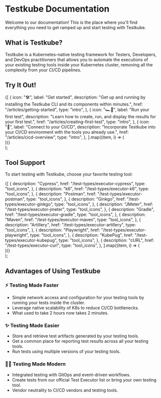 
# Testkube Documentation

Welcome to our documentation!
This is the place where you'll find everything you need to get ramped up and start testing with Testkube.

## What is Testkube?

Testkube is a Kubernetes-native testing framework for Testers, Developers, and DevOps practitioners that allows you to automate the executions of your existing testing tools inside your Kubernetes cluster, removing all the complexity from your CI/CD pipelines.

## Try It Out!

  <section className={clsx("row indent--min")}>
    {[
      {
        icon: "🛠",
        label: "Get started",
        description:
          "Get up and running by installing the Testkube CLI and its components within minutes.",
        href: "/articles/getting-started",
        type: "intro",
      },
      {
        icon: "🏎💨",
        label: "Run your first test",
        description:
          "Learn how to create, run, and display the results for your first test.",
        href: "/articles/creating-first-test",
        type: "intro",
      },
      {
        icon: "🚀",
        label: "Connect to your CI/CD",
        description:
          "Incorporate Testkube into your CI/CD environment with the tools you already use.",
        href: "/articles/cicd-overview",
        type: "intro",
      },
    ].map((item, i) => (
      <article key={i} className="col padding--sm intro__card">
        <DocCard item={item} />
      </article>
    ))}
  </section>
);

<DocCardList />

## Tool Support
To start testing with Testkube, choose your favorite testing tool:

  <section className={clsx("row indent--min")}>
    {[
      {
        description: "Cypress",
        href: "/test-types/executor-cypress", 
        type: "tool_icons",
      },
      {
        description: "k6",
        href: "/test-types/executor-k6",
        type: "tool_icons",
      },
      {
        description: "Postman",
        href: "/test-types/executor-postman",
        type: "tool_icons",
      },
      {
        description: "Ginkgo",
        href: "/test-types/executor-ginkgo",
        type: "tool_icons",
      },
      {
        description: "JMeter",
        href: "/test-types/executor-jmeter",
        type: "tool_icons",
      },
      {
        description: "Gradle",
        href: "/test-types/executor-gradle",
        type: "tool_icons",
      },
      {
        description: "Maven",
        href: "/test-types/executor-maven",
        type: "tool_icons",
      },
      {
        description: "Artillery",
        href: "/test-types/executor-artillery",
        type: "tool_icons",
      },
      {
        description: "Playwright",
        href: "/test-types/executor-playwright",
        type: "tool_icons",
      },
      {
        description: "KubePug",
        href: "/test-types/executor-kubepug",
        type: "tool_icons",
      },
      {
        description: "cURL",
        href: "/test-types/executor-curl",
        type: "tool_icons",
      },
    ].map((item, i) => (
      <article key={i} className="nopadding tools__card">
        <DocCard item={item} />
      </article>
    ))}
  </section>
);

<ToolList />


## Advantages of Using Testkube
 
<h3> ⚡ Testing Made <span style={{color:"red"}}>Faster</span></h3>

- Simple network access and configuration for your testing tools by running your tests inside the cluster.
- Leverage native scalability of K8s to reduce CI/CD bottlenecks.
- What used to take 2 hours now takes 2 minutes.

<h3> ✨ Testing Made <span style={{color:"red"}}>Easier</span></h3>

- Store and retrieve test artifacts generated by your testing tools.
- Get a common place for reporting test results across all your testing tools.
- Run tests using multiple versions of your testing tools.

<h3> 🧑‍💻 Testing Made <span style={{color:"red"}}>Modern</span></h3>

- Integrated testing with GitOps and event-driven workflows.
- Create tests from our official Test Executor list or bring your own testing tool.
- Vendor neutrality to CI/CD vendors and testing tools.



<!---
With Testkube, tests are part of a cluster's state and can be executed as needed:

- ✨Automatically on deployment of annotated/labeled Kubernetes objects (services, pods, etc)
- ⏲️ On a schedule
- 🧑‍💻 Manually via Testkube's CLI or via Testkube's Dashboard
- ⚡ Externally triggered via API 

-->
